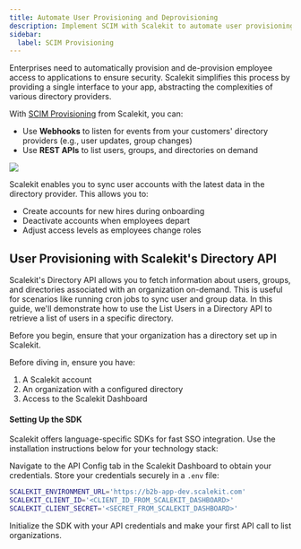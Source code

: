 ```yaml
---
title: Automate User Provisioning and Deprovisioning
description: Implement SCIM with Scalekit to automate user provisioning and deprovisioning, ensuring secure and efficient user lifecycle management.
sidebar:
  label: SCIM Provisioning
---
```



Enterprises need to automatically provision and de-provision employee access to applications to
ensure security. Scalekit simplifies this process by providing a single interface to your app,
abstracting the complexities of various directory providers.

With [SCIM Provisioning](/scim/basics) from Scalekit, you can:

- Use **Webhooks** to listen for events from your customers' directory providers (e.g., user
  updates, group changes)
- Use **REST APIs** to list users, groups, and directories on demand

![](@/assets/docs/manual/scim-quickstart/1-quickstart-scim.png)

Scalekit enables you to sync user accounts with the latest data in the directory provider. This
allows you to:

- Create accounts for new hires during onboarding
- Deactivate accounts when employees depart
- Adjust access levels as employees change roles

## User Provisioning with Scalekit's Directory API

Scalekit's Directory API allows you to fetch information about users, groups, and directories
associated with an organization on-demand. This is useful for scenarios like running cron jobs to
sync user and group data. In this guide, we'll demonstrate how to use the List Users in a Directory
API to retrieve a list of users in a specific directory.

Before you begin, ensure that your organization has a directory set up in Scalekit.

Before diving in, ensure you have:

1. A Scalekit account
2. An organization with a configured directory
3. Access to the Scalekit Dashboard

#### Setting Up the SDK

Scalekit offers language-specific SDKs for fast SSO integration. Use the installation instructions
below for your technology stack:

<InstallSDK />

Navigate to the API Config tab in the Scalekit Dashboard to obtain your credentials. Store your
credentials securely in a `.env` file:

```sh showLineNumbers=false
SCALEKIT_ENVIRONMENT_URL='https://b2b-app-dev.scalekit.com'
SCALEKIT_CLIENT_ID='<CLIENT_ID_FROM_SCALEKIT_DASHBOARD>'
SCALEKIT_CLIENT_SECRET='<SECRET_FROM_SCALEKIT_DASHBOARD>'
```

Initialize the SDK with your API credentials and make your first API call to list organizations.
